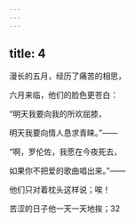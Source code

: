 ```yaml
---
---
---
```

title: 4
---




漫长的五月，经历了痛苦的相思，

六月来临，他们的脸色更苍白：

“明天我要向我的所欢屈膝，

明天我要向情人恳求青睐。”——

“啊，罗伦佐，我愿在今夜死去，

如果你不把爱的歌曲唱出来。”——

他们只对着枕头这样说；唉！

苦涩的日子他一天一天地挨；32